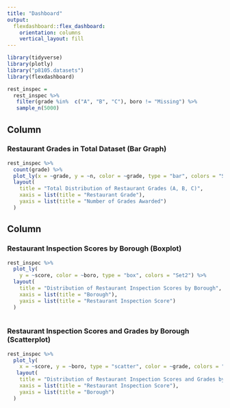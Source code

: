 ```yaml
---
title: "Dashboard"
output: 
  flexdashboard::flex_dashboard:
    orientation: columns
    vertical_layout: fill
---
```

```r
library(tidyverse)
library(plotly)
library("p8105.datasets")
library(flexdashboard)


```

```r
rest_inspec =
  rest_inspec %>% 
   filter(grade %in%  c("A", "B", "C"), boro != "Missing") %>%
   sample_n(5000)
```

Column {data-width=550}
-----------------------------------------------------------------------
### Restaurant Grades in Total Dataset (Bar Graph)

```r

rest_inspec %>%
  count(grade) %>%
  plot_ly(x = ~grade, y = ~n, color = ~grade, type = "bar", colors = "Set3" ) %>%
  layout(
    title = "Total Distribution of Restaurant Grades (A, B, C)",
    xaxis = list(title = "Restaurant Grade"),
    yaxis = list(title = "Number of Grades Awarded")
  )


```

Column {data-width=650}
-----------------------------------------------------------------------

### Restaurant Inspection Scores by Borough (Boxplot)

```r
rest_inspec %>%
  plot_ly(
    y = ~score, color = ~boro, type = "box", colors = "Set2") %>%
  layout(
    title = "Distribution of Restaurant Inspection Scores by Borough",
    xaxis = list(title = "Borough"),
    yaxis = list(title = "Restaurant Inspection Score")
  )
  
```

### Restaurant Inspection Scores and Grades by Borough (Scatterplot)

```r


rest_inspec %>%
  plot_ly(
    x = ~score, y = ~boro, type = "scatter", color = ~grade, colors = "Set1") %>%
   layout(
    title = "Distribution of Restaurant Inspection Scores and Grades by Borough",
    xaxis = list(title = "Restaurant Inspection Score"),
    yaxis = list(title = "Borough")
  )

```

